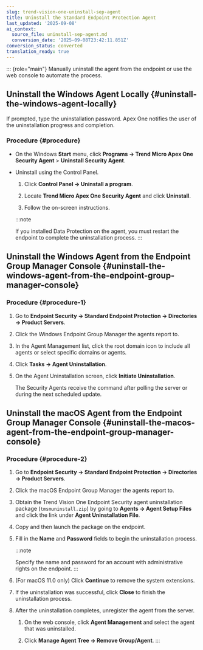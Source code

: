 ```yaml
---
slug: trend-vision-one-uninstall-sep-agent
title: Uninstall the Standard Endpoint Protection Agent
last_updated: '2025-09-08'
ai_context:
  source_file: uninstall-sep-agent.md
  conversion_date: '2025-09-08T23:42:11.851Z'
conversion_status: converted
translation_ready: true
---
```


::: {role="main"}
Manually uninstall the agent from the endpoint or use the web console to automate the process.

## Uninstall the Windows Agent Locally {#uninstall-the-windows-agent-locally}

If prompted, type the uninstallation password. Apex One notifies the user of the uninstallation progress and completion.

### Procedure {#procedure}

- On the Windows **Start** menu, click **Programs → Trend Micro Apex One Security Agent** \> **Uninstall Security Agent**.

- Uninstall using the Control Panel.

  1.  Click **Control Panel → Uninstall a program**.

  2.  Locate **Trend Micro Apex One Security Agent** and click **Uninstall**.

  3.  Follow the on-screen instructions.

  :::note

  If you installed Data Protection on the agent, you must restart the endpoint to complete the uninstallation process.
  :::

## Uninstall the Windows Agent from the Endpoint Group Manager Console {#uninstall-the-windows-agent-from-the-endpoint-group-manager-console}

### Procedure {#procedure-1}

1.  Go to **Endpoint Security → Standard Endpoint Protection → Directories → Product Servers**.

2.  Click the Windows Endpoint Group Manager the agents report to.

3.  In the Agent Management list, click the root domain icon to include all agents or select specific domains or agents.

4.  Click **Tasks → Agent Uninstallation**.

5.  On the Agent Uninstallation screen, click **Initiate Uninstallation**.

    The Security Agents receive the command after polling the server or during the next scheduled update.

## Uninstall the macOS Agent from the Endpoint Group Manager Console {#uninstall-the-macos-agent-from-the-endpoint-group-manager-console}

### Procedure {#procedure-2}

1.  Go to **Endpoint Security → Standard Endpoint Protection → Directories → Product Servers**.

2.  Click the macOS Endpoint Group Manager the agents report to.

3.  Obtain the Trend Vision One Endpoint Security agent uninstallation package (`tmsmuninstall.zip`) by going to **Agents → Agent Setup Files** and click the link under **Agent Uninstallation File**.

4.  Copy and then launch the package on the endpoint.

5.  Fill in the **Name** and **Password** fields to begin the uninstallation process.

    :::note

    Specify the name and password for an account with administrative rights on the endpoint.
    :::

6.  (For macOS 11.0 only) Click **Continue** to remove the system extensions.

7.  If the uninstallation was successful, click **Close** to finish the uninstallation process.

8.  After the uninstallation completes, unregister the agent from the server.

    1.  On the web console, click **Agent Management** and select the agent that was uninstalled.

    2.  Click **Manage Agent Tree → Remove Group/Agent**.
:::
